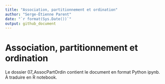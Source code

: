 ```yaml
---
title: "Association, partitionnement et ordination"
author: "Serge-Étienne Parent"
date: "`r format(Sys.Date())`"
output: github_document
---
```


# Association, partitionnement et ordination

Le dossier 07_AssocPartOrdin contient le document en format Python ipynb. À traduire en R notebook.